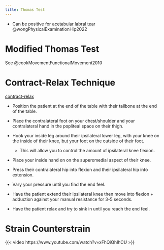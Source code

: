 ```yaml
---
title: Thomas Test
---
```




- Can be positive for [acetabular labral tear]({{< var ref-acetebular-labral-tear.path >}}) @wongPhysicalExaminationHip2022



# Modified Thomas Test

:::{.callout-note}

See @cookMovementFunctionalMovement2010

:::

# Contract-Relax Technique {#contract-relax}

[contract-relax]({{< var ref-contract-relax.path >}})

- Position the patient at the end of the table with their tailbone at the end of the table.
- Place the contralateral foot on your chest/shoulder and your contralateral hand in the popliteal space on their thigh.
- Hook your inside leg around their ipsilateral lower leg, with your knee on the inside of their knee, but your foot on the outside of their foot.
    - This will allow you to control the amount of ipsilateral knee flexion.
- Place your inside hand on on the superomedial aspect of their knee.

- Press their contralateral hip into flexion and their ipsilateral hip into extension.
- Vary your pressure until you find the end feel.
- Have the patient extend their ipsilateral knee then move into flexion + adduction against your manual resistance for 3-5 seconds.
- Have the patient relax and try to sink in until you reach the end feel.

# Strain Counterstrain

{{< video https://www.youtube.com/watch?v=xFhQiQhIhCU >}}